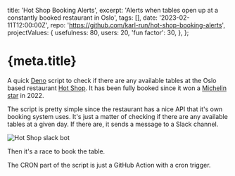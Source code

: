 


  title: 'Hot Shop Booking Alerts',
  excerpt: 'Alerts when tables open up at a constantly booked restaurant in Oslo',
  tags: [],
  date: '2023-02-11T12:00:00Z',
  repo: 'https://github.com/karl-run/hot-shop-booking-alerts',
  projectValues: {
    usefulness: 80,
    users: 20,
    'fun factor': 30,
  },
};

# {meta.title}

<GaugeCollection values={meta.projectValues} direction="row" />

A quick [Deno](https://deno.land/) script to check if there are any available tables at the Oslo based restaurant [Hot Shop](https://www.restauranthotshop.no). It has been fully booked since it won a [Michelin star](https://guide.michelin.com/no/en/oslo-region/oslo/restaurant/hot-shop) in 2022.

The script is pretty simple since the restaurant has a nice API that it's own booking system uses. It's just a matter of checking if there are any available tables at a given day. If there are, it sends a message to a Slack channel.

<Image src={image1} alt="Hot Shop slack bot" />

Then it's a race to book the table.

The CRON part of the script is just a GitHub Action with a cron trigger.
